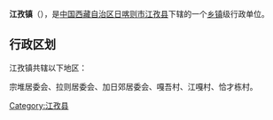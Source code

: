 {{中国乡级行政区
| 行政区全称 = 江孜镇
| 景观照片文件名 =
| 景观照片描述 =
| 汉语拼音 =
| 通用拼音 =
| 注音符號 =
| 其它标音类型1 =
| 其它标音1 =
| 其它标音类型2 =
| 其它标音2 =
| 其它语言类型1 = 
| 其它语言地名1 =
| 其它语言类型2 =
| 其它语言地名2 =
| 上级行政区 = [[西藏自治区|西藏自治区]][[日喀则市|日喀则市]][[江孜县|江孜县]]
| 行政区类别 = [[镇|镇]]
| 行政区划代码 =
| 地理坐标 =
| 总面积 =
| 户籍人口 =
| 户籍人口年份 =
| 常住人口 =
| 常住人口年份 =
| 人口密度 =
| 行政区划 =
| 官方网站 =
| 政府驻地 =
| 邮政编码 =
| 毗邻行政区 =
| 位置图文件名 =
| 位置图描述 =
}}
'''江孜镇'''（{{bo|z=རྒྱལ་རྩེ་|w=rgyal rtse}}），是[[中华人民共和国|中国]][[西藏自治区|西藏自治区]][[日喀则市|日喀则市]][[江孜县|江孜县]]下辖的一个[[乡镇|乡镇]]级行政单位。

== 行政区划 ==
江孜镇共辖以下地区：

宗堆居委会、拉则居委会、加日郊居委会、嘎吾村、江嘎村、恰才栋村。

{{西藏小作品}}
{{江孜县行政区划}}

[[Category:江孜县|Category:江孜县]]